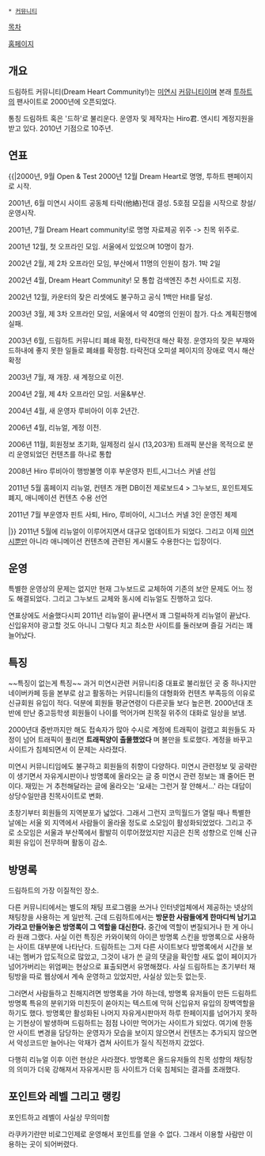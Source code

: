  * [[커뮤니티]]

[[목차]]

[http://hirotr.ncity.net 홈페이지]

== 개요 ==
드림하트 커뮤니티(Dream Heart Community!)는 [[미연시]] [[커뮤니티]]이며 본래 [[투하트]]의 팬사이트로 2000년에 오픈되었다.

통칭 드림하트 혹은 '드하'로 불리운다. 운영자 및 제작자는 Hiro君. 엔시티 계정지원을 받고 있다. 2010년 기점으로 10주년.

== 연표 ==
{{|2000년, 9월 Open & Test
2000년 12월 Dream Heart로 명명, 투하트 팬페이지로 시작.

2001년, 6월 미연시 사이트 공동체 타락(他絡)전대 결성.
5호점 모집을 시작으로 창설/운영시작.

2001년, 7월 Dream Heart community!로 명명
자료제공 위주 -> 친목 위주로.

2001년 12월, 첫 오프라인 모임. 서울에서 있었으며 10명이 참가. 

2002년 2월, 제 2차 오프라인 모임, 부산에서 11명의 인원이 참가. 1박 2일 

2002년 4월, Dream Heart Community!
모 통합 검색엔진 추천 사이트로 지정.

2002년 12월, 카운터의 잦은 리셋에도 불구하고 공식 1백만 Hit를 달성. 

2003년 3월, 제 3차 오프라인 모임, 서울에서 약 40명의 인원이 참가. 다소 계획진행에 실패. 

2003년 6월, 드림하트 커뮤니티 폐쇄 확정, 타락전대 해산 확정.
운영자의 잦은 부재와 드하내에 좋지 못한 일들로 폐쇄를 확정함.
타락전대 오피셜 페이지의 장애로 역시 해산 확정

2003년 7월, 재 개장. 새 계정으로 이전. 

2004년 2월, 제 4차 오프라인 모임. 서울&부산. 

2004년 4월, 새 운영자 루비아이
이후 2년간.

2006년 4월, 리뉴얼, 계정 이전. 

2006년 11월, 회원정보 초기화, 일제정리 실시 (13,203개)
트래픽 분산을 목적으로 분리 운영되었던 컨텐츠를 하나로 통합

2008년 Hiro 루비아이 행방불명 이후 부운영자 핀트,시그너스 커넬 선임

2011년 5월 홈페이지 리뉴얼, 컨텐츠 개편 DB이전 제로보드4 > 그누보드, 포인트제도 폐지, 애니메이션 컨텐츠 수용 선언

2011년 7월 부운영자 핀트 사퇴, Hiro, 루비아이, 시그너스 커넬 3인 운영진 체제

|}}
2011년 5월에 리뉴얼이 이루어지면서 대규모 업데이트가 되었다. 그리고 이제 [[미연시]]뿐만 아니라 애니메이션 컨텐츠에 관련된 게시물도 수용한다는 입장이다.

== 운영 ==
특별한 운영상의 문제는 없지만 현재 그누보드로 교체하여 기존의 보안 문제도 어느 정도 해결되었다. 그리고 그누보드 교체와 동시에 리뉴얼도 진행하고 있다.

연표상에도 서술했다시피 2011년 리뉴얼이 끝나면서 꽤 그럴싸하게 리뉴얼이 끝났다. 신입유저야 광고할 것도 아니니 그렇다 치고 최소한 사이트를 둘러보며 즐길 거리는 꽤 늘어났다.

== 특징 ==
~~특징이 없는게 특징~~ 과거 미연시관련 커뮤니티중 대표로 불리웠던 곳 중 하나지만 네이버카페 등을 본부로 삼고 활동하는 커뮤니티들의 대형화와 컨텐츠 부족등의 이유로 신규회원 유입이 적다. 덕분에 회원들 평균연령이 다른곳들 보다 높은편. 2000년대 초반에 만난 중고등학생 회원들이 나이를 먹어가며 친목질 위주의 대화로 일상을 보냄. 

2000년대 중반까지만 해도 접속자가 많아 수시로 계정에 트래픽이 걸렸고 회원들도 자정이 넘어 트래픽이 풀리면 '''트래픽양이 출몰했었다''' 며 불만을 토로했다. 계정을 바꾸고 사이트가 침체되면서 이 문제는 사라졌다.

미연시 커뮤니티임에도 불구하고 회원들의 취향이 다양하다. 미연시 관련정보 및 공략란이 생기면서 자유게시판이나 방명록에 올라오는 글 중 미연시 관련 정보는 꽤 줄어든 편이다. 재밌는 거 추천해달라는 글에 올라오는 '요새는 그런거 잘 안해서...' 라는 대답이 상당수일만큼 친목사이트로 변화.

초창기부터 회원들의 지역분포가 넓었다. 그래서 그런지 코믹월드가 열릴 때나 특별한 날에는 서울 외 지역에서 사람들이 올라올 정도로 소모임이 활성화되었었다. 그리고 주로 소모임은 서울과 부산쪽에서 활발히 이루어졌었지만 지금은 친목 성향으로 인해 신규회원 유입이 전무하며 활동이 감소. 
== 방명록 ==

드림하트의 가장 이질적인 장소.

다른 커뮤니티에서는 별도의 채팅 프로그램을 쓰거나 인터넷업체에서 제공하는 넷상의 채팅창을 사용하는 게 일반적. 근데 드림하트에서는 '''방문한 사람들에게 한마디씩 남기고 가라고 만들어놓은 방명록이 그 역할을 대신한다.''' 중간에 역할이 변질되거나 한 게 아니라 원래 그랬다. 사실 이런 특징은 카와이북의 아이콘 방명록 스킨을 방명록으로 사용하는 사이트 대부분에 나타난다. 드림하트는 그저 다른 사이트보다 방명록에서 시간을 보내는 멤버가 압도적으로 많았고, 그것이 내가 쓴 글의 댓글을 확인할 새도 없이 페이지가 넘어가버리는 위엄쩌는 현상으로 표출되면서 유명해졌다. 사실 드림하트는 초기부터 채팅방을 따로 웹상에서 계속 운영하고 있었지만, 사실상 있는듯 없는듯.

그러면서 사람들하고 친해지려면 방명록을 가야 하는데, 방명록 유저들이 만든 드림하트 방명록 특유의 분위기와 미친듯이 쏟아지는 텍스트에 막혀 신입유저 유입의 장벽역할을 하기도 했다. 방명록만 활성화된 나머지 자유게시판마저 하루 한페이지를 넘어가지 못하는 기현상이 발생하며 드림하트는 점점 나이만 먹어가는 사이트가 되었다. 여기에 한동안 사이트 변경을 담당하는 운영자가 모습을 보이지 않으면서 컨텐츠는 추가되지 않으면서 악성코드만 늘어나는 악재가 겹쳐 사이트가 질식 직전까지 갔었다.

다행히 리뉴얼 이후 이런 현상은 사라졌다. 방명록은 올드유저들의 친목 성향의 채팅창의 의미가 더욱 강해져서 자유게시판 등 사이트가 더욱 침체되는 결과를 초래했다.
== 포인트와 레벨 그리고 랭킹 ==
포인트하고 레벨이 사실상 무의미함

라쿠카기란만 비로그인제로 운영해서 포인트를 얻을 수 없다. 그래서 이용할 사람만 이용하는 곳이 되어버렸다.
